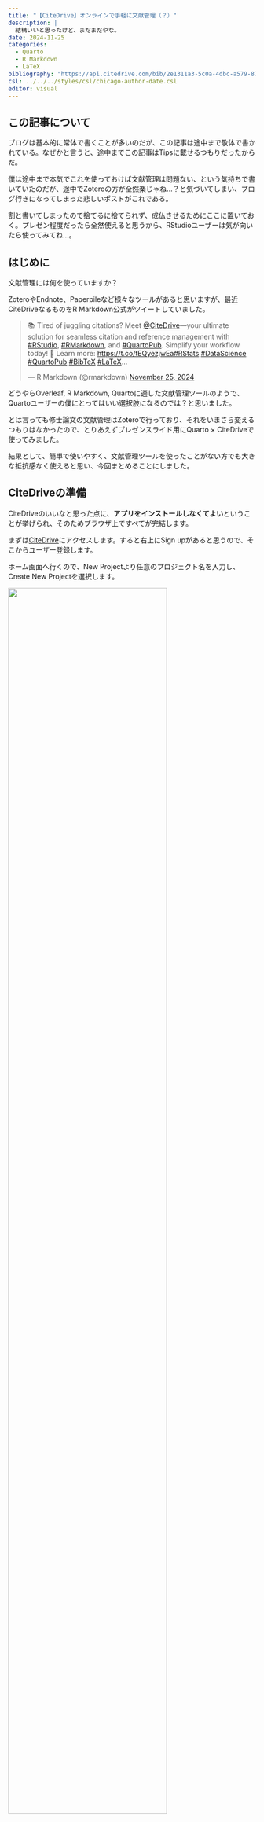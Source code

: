 ```yaml
---
title: "【CiteDrive】オンラインで手軽に文献管理（？）"
description: |
  結構いいと思ったけど、まだまだやな。
date: 2024-11-25
categories: 
  - Quarto
  - R Markdown
  - LaTeX
bibliography: "https://api.citedrive.com/bib/2e1311a3-5c0a-4dbc-a579-872560649c17/references.bib?x=eyJpZCI6ICIyZTEzMTFhMy01YzBhLTRkYmMtYTU3OS04NzI1NjA2NDljMTciLCAidXNlciI6ICIxNDcxMiIsICJzaWduYXR1cmUiOiAiOTRlODZmZjYzNGJkYmNkMmJlMzg4NDI1MzlmZWE2ZmRiZGYxOGE0OTY5M2ViMmVhZTUzZjQ3OTk3NjI5MWMyYyJ9"
csl: ../../../styles/csl/chicago-author-date.csl
editor: visual
---
```


::: callout-important
## この記事について

ブログは基本的に常体で書くことが多いのだが、この記事は途中まで敬体で書かれている。なぜかと言うと、途中までこの記事はTipsに載せるつもりだったからだ。

僕は途中まで本気でこれを使っておけば文献管理は問題ない、という気持ちで書いていたのだが、途中でZoteroの方が全然楽じゃね…？と気づいてしまい、ブログ行きになってしまった悲しいポストがこれである。

割と書いてしまったので捨てるに捨てられず、成仏させるためにここに置いておく。プレゼン程度だったら全然使えると思うから、RStudioユーザーは気が向いたら使ってみてね…。
:::

## はじめに

文献管理には何を使っていますか？

ZoteroやEndnote、Paperpileなど様々なツールがあると思いますが、最近CiteDriveなるものをR Markdown公式がツイートしていました。

<blockquote class="twitter-tweet">

<p lang="en" dir="ltr">

📚 Tired of juggling citations? Meet <a href="https://twitter.com/citedrive?ref_src=twsrc%5Etfw">@CiteDrive</a>—your ultimate solution for seamless citation and reference management with <a href="https://twitter.com/hashtag/RStudio?src=hash&amp;ref_src=twsrc%5Etfw">#RStudio</a>, <a href="https://twitter.com/hashtag/RMarkdown?src=hash&amp;ref_src=twsrc%5Etfw">#RMarkdown</a>, and <a href="https://twitter.com/hashtag/QuartoPub?src=hash&amp;ref_src=twsrc%5Etfw">#QuartoPub</a>. Simplify your workflow today! 🚀 Learn more: <a href="https://t.co/tEQyezjwEa">https://t.co/tEQyezjwEa</a><a href="https://twitter.com/hashtag/RStats?src=hash&amp;ref_src=twsrc%5Etfw">#RStats</a> <a href="https://twitter.com/hashtag/DataScience?src=hash&amp;ref_src=twsrc%5Etfw">#DataScience</a> <a href="https://twitter.com/hashtag/QuartoPub?src=hash&amp;ref_src=twsrc%5Etfw">#QuartoPub</a> <a href="https://twitter.com/hashtag/BibTeX?src=hash&amp;ref_src=twsrc%5Etfw">#BibTeX</a> <a href="https://twitter.com/hashtag/LaTeX?src=hash&amp;ref_src=twsrc%5Etfw">#LaTeX</a>…

</p>

— R Markdown (@rmarkdown) <a href="https://twitter.com/rmarkdown/status/1860971744019832958?ref_src=twsrc%5Etfw">November 25, 2024</a>

</blockquote>

<script async src="https://platform.twitter.com/widgets.js" charset="utf-8"></script>

どうやらOverleaf, R Markdown, Quartoに適した文献管理ツールのようで、Quartoユーザーの僕にとってはいい選択肢になるのでは？と思いました。

とは言っても修士論文の文献管理はZoteroで行っており、それをいまさら変えるつもりはなかったので、とりあえずプレゼンスライド用にQuarto $\times$ CiteDriveで使ってみました。

結果として、簡単で使いやすく、文献管理ツールを使ったことがない方でも大きな抵抗感なく使えると思い、今回まとめることにしました。

## CiteDriveの準備

CiteDriveのいいなと思った点に、**アプリをインストールしなくてよい**ということが挙げられ、そのためブラウザ上ですべてが完結します。

まずは[CiteDrive](https://app.citedrive.com/en/)にアクセスします。すると右上にSign upがあると思うので、そこからユーザー登録します。

ホーム画面へ行くので、New Projectより任意のプロジェクト名を入力し、Create New Projectを選択します。

![](image/new_project.png){fig-align="center" width="80%"}

次に拡張機能をインストールします[^1]。

[^1]: サイト側からインストールするよう勧められるかもしれませんが、指示に従って大丈夫です。

[chrome ウェブストア](https://chromewebstore.google.com/category/extensions?utm_source=ext_sidebar&hl=ja)や[Firefox Browser ADD-ONS](https://addons.mozilla.org/ja/firefox/)からCiteDriveと検索して出てきたものをインストールします。どちらも1番上に出てくることを確認したので、特に問題ないと思います。

![chromeウェブストアの場合](image/chrome_webstore.png){fig-align="center" width="80%"}

ちなみに上のツールバーにピン止めしておくと使いやすくお勧めです。

1.  ユーザー登録
2.  拡張機能のインストール

これで準備は完了です。

## 文献を追加する

引用したい[^2]論文のページに行きます。今回は @bassetto_institution_2024 を例に紹介します。

[^2]: 実際に論文で使うかはさておいて、メモとして記録しておくためだけでも使えます

追加の方法は2種類あります。

1.  拡張機能を使って追加する
2.  `.bib`ファイルを使って追加する

### 拡張機能を利用

まず1つ目です。

論文のページに行き、ツールバーの拡張機能ボタン、もしくは右下に出ているCiteDriveボタンをクリックします。

![右下にもボタンが出ています](image/aer_article.png){fig-align="center" width="80%"}

すると、次のような画面に進みます。

![一部おかしくなっています](image/aer_article_citedrive.png){fig-align="center" width="80%"}

このように出てきて、問題がなければ右上のSaveをクリックし、保存します。

しかし、冒頭にも書いたようにまだ完璧ではないツールなので、たまにおかしくなることがあり、今回も文字化けのような現象が起きています。

このような場合は手で修正するのが早いでしょう。名前とページの部分で修正が必要なので、まず名前は「Marco Bassetto & Zhen Huo & José-Víctor Ríos-Rull」とFirst name Last name & ...となるように`&`でつないでいきます。ページは`-`（ハイフン）が文字化けしているので、ハイフンに直します。「3427–68」といった具合です。

どうしてもページ情報を読み取っているので、その過程でおかしくなってしまうみたいですね。

できたら右上のSaveで保存します。

### `.bib`ファイルを利用

次に2つ目の手順です。

論文のページでは、citationをexportできるようになっています。一般的にはRISやBibTeXを使うことが多いと思いますが、ここではBibTeXを使用します。例えばAEAのページでは、論文ページの下の方へ行くと、Citationというところがあり、そこから`.bib`ファイルをダウンロードできます。

![BibTeXを選択します](image/export_citation.png){fig-align="center" width="80%"}

選択ボックスからBibTeXを選択し、「Download as .bib」をクリックし、ダウンロードします。

次にCiteDriveの任意のプロジェクトから、「Add」$\rightarrow$「Upload BibTeX / RIS files」を選択し、「参照…」から、今ダウンロードした`.bib`ファイルをアップロードします。

`.bib`ファイルは必要な情報を正確に含んでいる（はず）なので、画面の情報から作成する1の手順より正確です。

## 限界に気づく

…とここまで書いて、CiteDriveの限界に気が付いた。

`.bib`ファイルを読み込んでも、それを正確に認識してくれないのだ。特に著者が複数人いる場合。

`.bib`ファイルの書かれ方は結構いろいろあり、「Last name, First name and ...」みたいな書き方もあれば「First name Last name, ...」みたいな書き方もある。しかし、CiteDriveはこれに対する認識力が欠如しており、「First name Last name & ...」という書き方しか認識してくれないようだ（阿部調べ）。

これではせっかく正確な情報を写すために`.bib`ファイルをダウンロードしてきているのに、手直しが必要なのでは元も子もない。

ここは今後改善されていくのだろうが、現段階ではあまりに不便すぎる。Zotero等は自動で認識して整理してくれるので大変ありがたい。

しかしこれではZoteroでいい！となってしまう（実際なりそうなのだが）ので、**引用が非常に便利**という利点（これは本当にそう）を伝えるべく、この点には目をつむって書き進めていこうと思う。

## CiteDrive内を整理

追加した文献は、プロジェクトに自動追加されるのではなく、ホームのリストにプールされます。そのため、使いたいプロジェクトに振り分けてやる必要があります。

![「mywebsite」というフォルダに入れています](image/citedrive_move_file.gif){fig-align="center" width="80%"}

文献をプロジェクトに入れることができたら、左側のリストから使いたいプロジェクトを選択します。すると、画面右上に「.bib」というボタンがあるのでそこをクリックし、出てきたURLをコピーしておきます。

続いてRStudioに移ります。

## Quarto内で引用

RStudioで新しいQuartoファイルもしくはR Markdownファイルを開きます。

`---`で囲まれたYAMLヘッダーと呼ばれる部分がありますが、ここに`bibliography: "コピーしたURL"`という感じで追加します。

![ダブルクォーテーションで囲むのをお忘れなく](image/add_bib.png){fig-align="center" width="80%"}

長ったらしいですが、これでOKです。

次にCiteDriveに戻り、プロジェクト内で引用したい論文にチェックを入れ、上の引用符をクリックします。

![](image/check_citation.gif){fig-align="center" width="80%"}

これで引用するためのコードがコピーされました。

RStudioに戻り、任意の場所にペーストすると、`[@bassetto_institution_2024]`のように出てきますので、このままRenderすれば、[@bassetto_institution_2024] のように出力されます。@bassetto_institution_2024 のようにしたければ、四角括弧を外す必要がありますので、用途に応じて変えてみてください。

## おわりに

このように、文献追加のところさえうまくいけば、ローカルにアプリをインストールする必要もなくブラウザ上で完結するし、`.bib`ファイルをエクスポートする必要もないので非常に便利なツールなのです。

しかし、その課題点が僕には大きく、本格採用には至っていません。僕は公式推奨のツールはなるべく使ってみたい人間なので、改善点が早期に修正され、満足いく使用感が得られるようになることを望みます。

興味があれば、使ってみてください。
